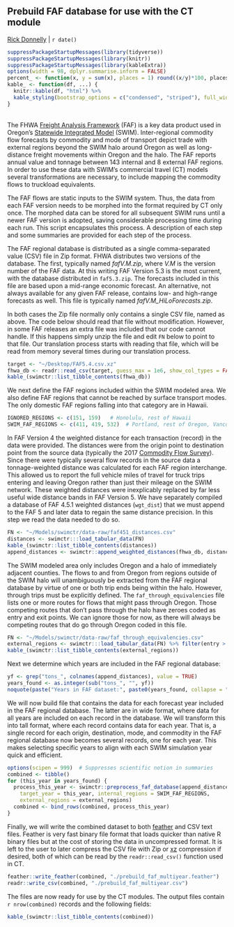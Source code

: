 ## Prebuild FAF database for use with the CT module
[Rick Donnelly](mailto:rick.donnelly@gmail.com) | `r date()`
```r
suppressPackageStartupMessages(library(tidyverse))
suppressPackageStartupMessages(library(knitr))
suppressPackageStartupMessages(library(kableExtra))
options(width = 98, dplyr.summarise.inform = FALSE)
percent_ <- function(x, y = sum(x), places = 1) round((x/y)*100, places)
kable_ <- function(df, ...) {
  knitr::kable(df, "html") %>%
  kable_styling(bootstrap_options = c("condensed", "striped"), full_width = FALSE, font_size = 13)
}
```

<br>
The FHWA [Freight Analysis Framework](https://ops.fhwa.dot.gov/freight/freight_analysis/faf/) (FAF) is a key data product used in Oregon's [Statewide Integrated Model](https://www.oregon.gov/odot/Planning/Pages/Technical-Tools.aspx) (SWIM). Inter-regional commodity flow forecasts by commodity and mode of transport depict trade with external regions beyond the SWIM halo around Oregon as well as long-distance freight movements within Oregon and the halo. The FAF reports annual value and tonnage between 143 internal and 8 external FAF regions. In order to use these data with SWIM's commercial travel (CT) models several transformations are necessary, to include mapping the commodity flows to truckload equivalents.

The FAF flows are static inputs to the SWIM system. Thus, the data from each FAF version needs to be morphed into the format required by CT only once. The morphed data can be stored for all subsequent SWIM runs until a newer FAF version is adopted, saving considerable processing time during each run. This script encapsulates this process. A description of each step and some summaries are provided for each step of the process.

The FAF regional database is distributed as a single comma-separated value (CSV) file in Zip format. FHWA distributes two versions of the database. The first, typically named _fafV.M.zip_, where _V.M_ is the version number of the FAF data. At this writing FAF Version 5.3 is the most current, with the database distributed in `faf5.3.zip`. The forecasts included in this file are based upon a mid-range economic forecast. An alternative, not always available for any given FAF release, contains low- and high-range forecasts as well. This file is typically named _fafV.M_HiLoForecasts.zip_.

In both cases the Zip file normally only contains a single CSV file, named as above. The code below should read that file without modification. However, in some FAF releases an extra file was included that our code cannot handle. If this happens simply unzip the file and edit `FN` below to point to that file. Our translation process starts with reading that file, which will be read from memory several times during our translation process.
```r
target <- "~/Desktop/FAF5.4.csv.xz"
fhwa_db <- readr::read_csv(target, guess_max = 1e6, show_col_types = FALSE)
kable_(swimctr::list_tibble_contents(fhwa_db))
```

We next define the FAF regions included within the SWIM modeled area. We also define FAF regions that cannot be reached by surface transport modes. The only domestic FAF regions falling into that category are in Hawaii. 
```r
IGNORED_REGIONS <- c(151, 159)   # Honolulu, rest of Hawaii
SWIM_FAF_REGIONS <- c(411, 419, 532)  # Portland, rest of Oregon, Vancouver
```

In FAF Version 4 the weighted distance for each transaction (record) in the data were provided. The distances were from the origin point to destination point from the source data (typically the 2017 [Commodity Flow Survey](https://www.census.gov/programs-surveys/cfs.html)). Since there were typically several flow records in the source data a tonnage-weighted distance was calculated for each FAF region interchange. This allowed us to report the full vehicle miles of travel for truck trips entering and leaving Oregon rather than just their mileage on the SWIM network. These weighted distances were inexplicably replaced by far less useful wide distance bands in FAF Version 5. We have separately compiled a database of FAF 4.5.1 weighted distances (`wgt_dist`) that we must append to the FAF 5 and later data to regain the same distance precision. In this step we read the data needed to do so.
```r
FN <- "~/Models/swimctr/data-raw/faf451_distances.csv"
distances <- swimctr:::load_tabular_data(FN)
kable_(swimctr::list_tibble_contents(distances))
append_distances <- swimctr::append_weighted_distances(fhwa_db, distances)
```

The SWIM modeled area only includes Oregon and a halo of immediately adjacent counties. The flows to and from Oregon from regions outside of the SWIM halo will unambiguously be extracted from the FAF regional database by virtue of one or both trip ends being within the halo. However, through trips must be explicitly defined. The `faf_through_equivalencies` file lists one or more routes for flows that might pass through Oregon. Those competing routes that don't pass through the halo have zeroes coded as entry and exit points. We can ignore those for now, as there will always be competing routes that do go through Oregon coded in this file. 
```r
FN <- "~/Models/swimctr/data-raw/faf_through_equivalencies.csv"
external_regions <- swimctr:::load_tabular_data(FN) %>% filter(entry > 0, exit > 0)
kable_(swimctr::list_tibble_contents(external_regions))
```

Next we determine which years are included in the FAF regional database:
```r
yf <- grep("tons_", colnames(append_distances), value = TRUE)
years_found <- as.integer(sub("tons_", "", yf))
noquote(paste("Years in FAF dataset:", paste0(years_found, collapse = " ")))
```

We will now build file that contains the data for each forecast year included in the FAF regional database. The latter are in wide format, where data for all years are included on each record in the database. We will transform this into tall format, where each record contains data for each year. That is, a single record for each origin, destination, mode, and commodity in the FAF regional database now becomes several records, one for each year. This makes selecting specific years to align with each SWIM simulation year quick and efficient. 
```r
options(scipen = 999)  # Suppresses scientific notion in summaries
combined <- tibble()
for (this_year in years_found) {
  process_this_year <- swimctr::preprocess_faf_database(append_distances,
    target_year = this_year, internal_regions = SWIM_FAF_REGIONS,
    external_regions = external_regions)
  combined <- bind_rows(combined, process_this_year)
}
```

Finally, we will write the combined dataset to both [feather](https://www.rstudio.com/blog/feather/) and CSV text files. Feather is very fast binary file format that loads quicker than native R binary files but at the cost of storing the data in uncompressed format. It is left to the user to later compress the CSV file with Zip or [xz](https://tukaani.org/xz/) compression if desired, both of which can be read by the `readr::read_csv()` function used in CT.
```r
feather::write_feather(combined, "./prebuild_faf_multiyear.feather")
readr::write_csv(combined, "./prebuild_faf_multiyear.csv")
```

The files are now ready for use by the CT modules. The output files contain `r nrow(combined)` records and the following fields:
```r
kable_(swimctr::list_tibble_contents(combined))
```
